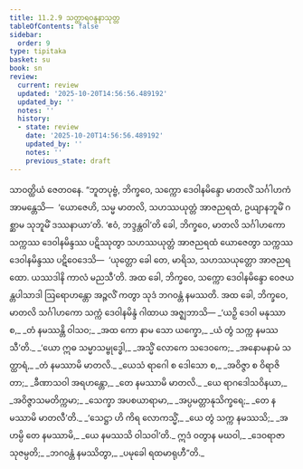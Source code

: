 ```yaml
---
title: 11.2.9 သတ္ထာရဝန္ဒနာသုတ္တ
tableOfContents: false
sidebar:
  order: 9
type: tipitaka
basket: su
book: sn
review:
  current: review
  updated: '2025-10-20T14:56:56.489192'
  updated_by: ''
  notes: ''
  history:
  - state: review
    date: '2025-10-20T14:56:56.489192'
    updated_by: ''
    notes: ''
    previous_state: draft
---
```



<DynamicBreadcrumb />


<ReviewStatus review={frontmatter.review} showDetails={true} />

<HypothesisAnnotation frontmatter={frontmatter} />

<Division number="265" book="sn" e="ch" v="18" p="319">

<Paragraph number="1664" book="sn">
သာဝတ္ထိယံ ဇေတဝနေ. “ဘူတပုဗ္ဗံ, ဘိက္ခဝေ, သက္ကော ဒေဝါနမိန္ဒော မာတလိံ သင်္ဂါဟကံ အာမန္တေသိ—  ‘ယောဇေဟိ, သမ္မ မာတလိ, သဟဿယုတ္တံ အာဇညရထံ, ဥယျာနဘူမိံ ဂစ္ဆာမ သုဘူမိံ ဒဿနာယာ’တိ. ‘ဧဝံ, ဘဒ္ဒန္တဝါ’တိ ခေါ, ဘိက္ခဝေ, မာတလိ သင်္ဂါဟကော သက္ကဿ ဒေဝါနမိန္ဒဿ ပဋိဿုတွာ သဟဿယုတ္တံ အာဇညရထံ ယောဇေတွာ သက္ကဿ ဒေဝါနမိန္ဒဿ ပဋိဝေဒေသိ—  ‘ယုတ္တော ခေါ တေ, မာရိသ, သဟဿယုတ္တော အာဇညရထော. ယဿဒါနိ ကာလံ မညသီ’တိ. အထ ခေါ, ဘိက္ခဝေ, သက္ကော ဒေဝါနမိန္ဒော ဝေဇယန္တပါသာဒါ ဩရောဟန္တော အဉ္ဇလိံ ကတွာ သုဒံ ဘဂဝန္တံ နမဿတိ. အထ ခေါ, ဘိက္ခဝေ, မာတလိ သင်္ဂါဟကော သက္ကံ ဒေဝါနမိန္ဒံ ဂါထာယ အဇ္ဈဘာသိ—
</Paragraph>

<Paragraph number="1665" type="verses" book="sn">
_‘ယဉှိ ဒေဝါ မနုဿာ စ,_  
_တံ နမဿန္တိ ဝါသဝ;_  
_အထ ကော နာမ သော ယက္ခော,_  
_ယံ တွံ သက္က နမဿသီ’တိ._  

</Paragraph>

<Paragraph number="1666" type="verses" book="sn">
_‘ယော ဣဓ သမ္မာသမ္ဗုဒ္ဓေါ,_  
_အသ္မိံ လောကေ သဒေဝကေ;_  
_အနောမနာမံ သတ္ထာရံ,_  
_တံ နမဿာမိ မာတလိ._  

</Paragraph>

<Paragraph number="1667" type="verses" book="sn">
_ယေသံ ရာဂေါ စ ဒေါသော စ,_  
_အဝိဇ္ဇာ စ ဝိရာဇိတာ;_  
_ခီဏာသဝါ အရဟန္တော,_  
_တေ နမဿာမိ မာတလိ._  

</Paragraph>

<Paragraph number="1668" type="verses" book="sn">
_ယေ ရာဂဒေါသဝိနယာ,_  
_အဝိဇ္ဇာသမတိက္ကမာ;_  
_သေက္ခာ အပစယာရာမာ,_  
_အပ္ပမတ္တာနုသိက္ခရေ;_  
_တေ နမဿာမိ မာတလီ’တိ._  

</Paragraph>

<Paragraph number="1669" type="verses" book="sn">
_‘သေဋ္ဌာ ဟိ ကိရ လောကသ္မိံ,_  
_ယေ တွံ သက္က နမဿသိ;_  
_အဟမ္ပိ တေ နမဿာမိ,_  
_ယေ နမဿသိ ဝါသဝါ’တိ._  

</Paragraph>

<Paragraph number="1670" type="verses" book="sn">
ဣဒံ ဝတွာန မဃဝါ,_  
_ဒေဝရာဇာ သုဇမ္ပတိ;_  
_ဘဂဝန္တံ နမဿိတွာ,_  
_ပမုခေါ ရထမာရုဟီ”တိ._
</Paragraph>
</Division>